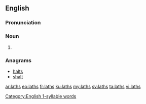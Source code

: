 ==English==
===Pronunciation===

{{rfp|lang=en}}

{{rfap|lang=en}}

[[Category:English 1-syllable words]]
===Noun===
{{head|en|noun plural form}}

# {{plural of|lath|lang=en}}

===Anagrams===
* [[halts#English|halts]]
* [[shalt#English|shalt]]

[[ar:laths]]
[[eo:laths]]
[[fr:laths]]
[[ku:laths]]
[[my:laths]]
[[sv:laths]]
[[ta:laths]]
[[vi:laths]]